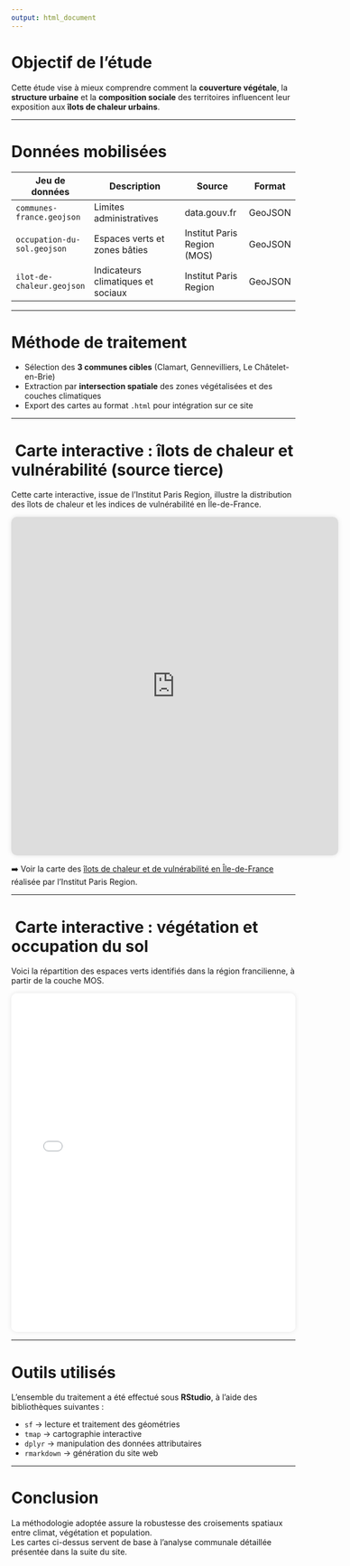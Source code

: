 ```yaml
---
output: html_document
---
```



#  Objectif de l’étude

Cette étude vise à mieux comprendre comment la **couverture végétale**, la **structure urbaine** et la **composition sociale** des territoires influencent leur exposition aux **îlots de chaleur urbains**.

---

#  Données mobilisées

| Jeu de données                 | Description                                   | Source                      | Format   |
|--------------------------------|-----------------------------------------------|-----------------------------|----------|
| `communes-france.geojson`      | Limites administratives                       | data.gouv.fr                | GeoJSON  |
| `occupation-du-sol.geojson`    | Espaces verts et zones bâties                 | Institut Paris Region (MOS) | GeoJSON  |
| `ilot-de-chaleur.geojson`      | Indicateurs climatiques et sociaux            | Institut Paris Region       | GeoJSON  |

---

#  Méthode de traitement

- Sélection des **3 communes cibles** (Clamart, Gennevilliers, Le Châtelet-en-Brie)
- Extraction par **intersection spatiale** des zones végétalisées et des couches climatiques
- Export des cartes au format `.html` pour intégration sur ce site

---

# ️ Carte interactive : îlots de chaleur et vulnérabilité (source tierce)

Cette carte interactive, issue de l'Institut Paris Region, illustre la distribution des îlots de chaleur et les indices de vulnérabilité en Île-de-France.

<div style="text-align: center;">
<iframe src="https://www.arcgis.com/apps/instant/portfolio/index.html?appid=ff73f22b99c74d009e0882aa2aff3149" width="115%" height="600px" style="border:none; border-radius: 10px; box-shadow: 0 0 8px rgba(0,0,0,0.1);"></iframe>
</div>

➡️ Voir la carte des [îlots de chaleur et de vulnérabilité en Île-de-France](https://www.arcgis.com/apps/instant/portfolio/index.html?appid=ff37f22b99c74d009e0882a2aff3149) réalisée par l’Institut Paris Region.

---

# ️ Carte interactive : végétation et occupation du sol

Voici la répartition des espaces verts identifiés dans la région francilienne, à partir de la couche MOS.

<div style="text-align: center;">
<iframe src="carte_vege.html" width="100%" height="600px" style="border:none; border-radius: 10px; box-shadow: 0 0 8px rgba(0,0,0,0.1);"></iframe>
</div>

---

#  Outils utilisés

L’ensemble du traitement a été effectué sous **RStudio**, à l’aide des bibliothèques suivantes :

- `sf` → lecture et traitement des géométries
- `tmap` → cartographie interactive
- `dplyr` → manipulation des données attributaires
- `rmarkdown` → génération du site web

---

#  Conclusion

La méthodologie adoptée assure la robustesse des croisements spatiaux entre climat, végétation et population.  
Les cartes ci-dessus servent de base à l’analyse communale détaillée présentée dans la suite du site.
